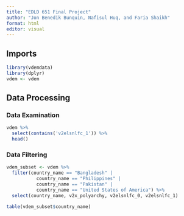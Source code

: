 ```yaml
---
title: "EDLD 651 Final Project"
author: "Jon Benedik Bunquin, Nafisul Huq, and Faria Shaikh"
format: html
editor: visual
---
```


## Imports

```r
library(vdemdata)
library(dplyr)
vdem <- vdem
```

## Data Processing
###  Data Examination

```r
vdem %>% 
  select(contains('v2elsnlfc_1')) %>%
  head()
```

### Data Filtering

```r
vdem_subset <- vdem %>%
  filter(country_name == "Bangladesh" | 
           country_name == "Philippines" |
           country_name == "Pakistan" |
           country_name == "United States of America") %>%
  select(country_name, v2x_polyarchy, v2elsnlfc_0, v2elsnlfc_1)

table(vdem_subset$country_name)

```